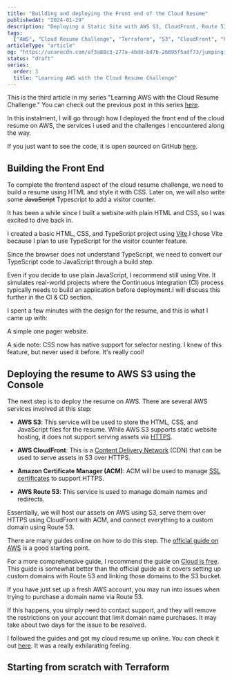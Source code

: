 ```yaml
---
title: "Building and deploying the Front end of the Cloud Resume"
publishedAt: "2024-01-29"
description: "Deploying a Static Site with AWS S3, CloudFront, Route 53 & Terrafrom."
tags:
  ["AWS", "Cloud Resume Challenge", "Terraform", "S3", "CloudFront", "Route 53"]
articleType: "article"
og: "https://ucarecdn.com/ef3a88c3-277a-4bdd-bd7b-26095f5adf73/jumpingintothescaryworldofaws.png"
status: "draft"
series:
  order: 3
  title: "Learning AWS with the Cloud Resume Challenge"
---
```


This is the third article in my series "Learning AWS with the Cloud Resume Challenge." You can check out the previous post in this series [here](http://localhost:3000/articles/trying-to-create-an-aws-account-the-right-way).

In this instalment, I will go through how I deployed the front end of the cloud resume on AWS, the services i used and the challenges I encountered along the way.

If you just want to see the code, it is open sourced on GitHub [here](https://github.com/).

## Building the Front End

To complete the frontend aspect of the cloud resume challenge, we need to build a resume using HTML and style it with CSS. Later on, we will also write some <s>JavaScript</s> Typescript to add a visitor counter.

It has been a while since I built a website with plain HTML and CSS, so I was excited to dive back in.

I created a basic HTML, CSS, and TypeScript project using [Vite](https://vitejs.dev/).I chose Vite because I plan to use TypeScript for the visitor counter feature.

Since the browser does not understand TypeScript, we need to convert our TypeScript code to JavaScript through a build step.

Even if you decide to use plain JavaScript, I recommend still using Vite. It simulates real-world projects where the Continuous Integration (CI) process typically needs to build an application before deployment.I will discuss this further in the CI & CD section.

I spent a few minutes with the design for the resume, and this is what I came up with:

<GIF
  src="/articles/building-and-deploying-the-frontend-of-the-cloud-resume/cloud-resume-vid.mp4"
  title="cloud-resume-vid.mp4"
/>

A simple one pager website.

A side note: CSS now has native support for selector nesting. I knew of this feature, but never used it before. It's really cool!

## Deploying the resume to AWS S3 using the Console

The next step is to deploy the resume on AWS. There are several AWS services involved at this step:

- **AWS S3**: This service will be used to store the HTML, CSS, and JavaScript files for the resume. While AWS S3 supports static website hosting, it does not support serving assets via [HTTPS](https://www.cloudflare.com/learning/ssl/what-is-https/).

- **AWS CloudFront**: This is a [Content Delivery Network](https://www.cloudflare.com/learning/cdn/what-is-a-cdn/) (CDN) that can be used to serve assets in S3 over HTTPS.

- **Amazon Certificate Manager (ACM)**: ACM will be used to manage [SSL certificates](https://www.cloudflare.com/learning/ssl/what-is-an-ssl-certificate/) to support HTTPS.

- **AWS Route 53**: This service is used to manage domain names and redirects.

Essentially, we will host our assets on AWS using S3, serve them over HTTPS using CloudFront with ACM, and connect everything to a custom domain using Route 53.

There are many guides online on how to do this step. The [official guide on AWS](https://docs.aws.amazon.com/AmazonS3/latest/userguide/WebsiteHosting.html) is a good starting point.

For a more comprehensive guide, I recommend the guide on [Cloud is free](https://cloudisfree.com/#/projects/project-1/README). This guide is somewhat better than the official guide as it covers setting up custom domains with Route 53 and linking those domains to the S3 bucket.

If you have just set up a fresh AWS account, you may run into issues when trying to purchase a domain name via Route 53.

If this happens, you simply need to contact support, and they will remove the restrictions on your account that limit domain name purchases. It may take about two days for the issue to be resolved.

I followed the guides and got my cloud resume up online. You can check it out [here](https://kolaaws.com/). It was a really exhilarating feeling.

## Starting from scratch with Terraform
